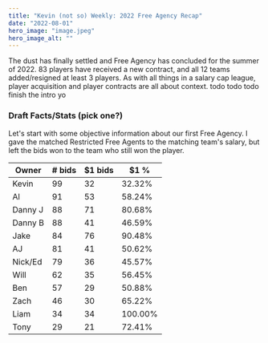 ```yaml
---
title: "Kevin (not so) Weekly: 2022 Free Agency Recap"
date: "2022-08-01"
hero_image: "image.jpeg"
hero_image_alt: ""
---
```


The dust has finally settled and Free Agency has concluded for the summer of 2022.
83 players have received a new contract, and all 12 teams added/resigned at least 3 players.
As with all things in a salary cap league, player acquisition and player contracts are all about context.
todo todo todo finish the intro yo


### Draft Facts/Stats (pick one?)
Let's start with some objective information about our first Free Agency.
I gave the matched Restricted Free Agents to the matching team's salary, but left the bids won to the team who still won the player.

| Owner | # bids | $1 bids | $1 % |
|---|---|---|---|
| Kevin | 99 | 32 | 32.32% |
| Al | 91 | 53 | 58.24% |
| Danny J | 88 | 71 | 80.68% |
| Danny B | 88 | 41 | 46.59% |
| Jake | 84 | 76 | 90.48% |
| AJ | 81 | 41 | 50.62% |
| Nick/Ed | 79 | 36 | 45.57% |
| Will | 62 | 35 | 56.45% |
| Ben | 57 | 29 | 50.88% |
| Zach | 46 | 30 | 65.22% |
| Liam | 34 | 34 | 100.00% |
| Tony | 29 | 21 | 72.41% |